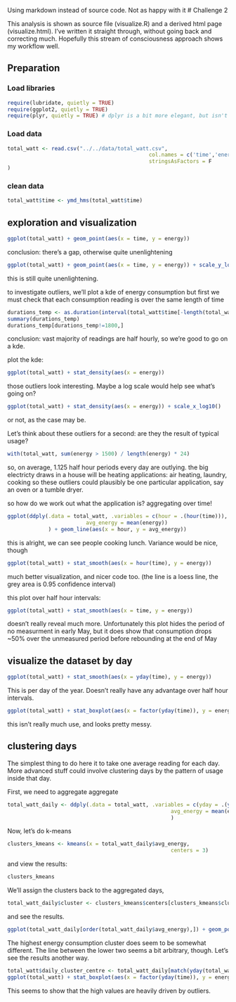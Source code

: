 Using markdown instead of source code. Not as happy with it
# Challenge 2

This analysis is shown as source file (visualize.R) and a derived html page (visualize.html). I've written it straight through, without going back and correcting much. Hopefully this stream of consciousness approach shows my workflow well.

## Preparation
### Load libraries
```r
require(lubridate, quietly = TRUE)
require(ggplot2, quietly = TRUE)
require(plyr, quietly = TRUE) # dplyr is a bit more elegant, but isn't in CRAN yet 
```

### Load data
```r
total_watt <- read.csv("../../data/total_watt.csv", 
											 col.names = c('time','energy'), 
											 stringsAsFactors = F
)
```

### clean data
```r
total_watt$time <- ymd_hms(total_watt$time)
```

## exploration and visualization
```r
ggplot(total_watt) + geom_point(aes(x = time, y = energy))
```
conclusion: there's a gap, otherwise quite unenlightening

```r
ggplot(total_watt) + geom_point(aes(x = time, y = energy)) + scale_y_log10()
```
this is still quite unenlightening.

to investigate outliers, we'll plot a kde of energy consumption
but first we must check that each consumption reading is over the same length of time
```r
durations_temp <- as.duration(interval(total_watt$time[-length(total_watt$time)], total_watt$time[-1]))
summary(durations_temp)
durations_temp[durations_temp!=1800,]
```
conclusion: vast majority of readings are half hourly, so we're good to go on a kde.

plot the kde:
```r
ggplot(total_watt) + stat_density(aes(x = energy))
```
those outliers look interesting. Maybe a log scale would help see what's going on?
```r
ggplot(total_watt) + stat_density(aes(x = energy)) + scale_x_log10()
```
or not, as the case may be.

Let's think about these outliers for a second:
are they the result of typical usage?
```r
with(total_watt, sum(energy > 1500) / length(energy) * 24)
```
so, on average, 1.125 half hour periods every day are outlying.
the big electricty draws in a house will be heating applications: air heating, laundry, cooking
so these outliers could plausibly be one particular application, say an oven or a tumble dryer.

so how do we work out what the application is? aggregating over time!
```r
ggplot(ddply(.data = total_watt, .variables = c(hour = .(hour(time))), .fun = summarise,
						 avg_energy = mean(energy))
			 ) + geom_line(aes(x = hour, y = avg_energy))
```
this is alright, we can see people cooking lunch. Variance would be nice, though
```r
ggplot(total_watt) + stat_smooth(aes(x = hour(time), y = energy))
```
much better visualization, and nicer code too.
(the line is a loess line, the grey area is 0.95 confidence interval)

this plot over half hour intervals:
```r
ggplot(total_watt) + stat_smooth(aes(x = time, y = energy))
```
doesn't really reveal much more. 
Unfortunately this plot hides the period of no measurment in early May,
but it does show that consumption drops ~50% over the unmeasured period
before rebounding at the end of May

## visualize the dataset by day
```r
ggplot(total_watt) + stat_smooth(aes(x = yday(time), y = energy))
```
This is per day of the year. Doesn't really have any advantage over half hour intervals.

```r
ggplot(total_watt) + stat_boxplot(aes(x = factor(yday(time)), y = energy))
```
this isn't really much use, and looks pretty messy.

## clustering days
The simplest thing to do here it to take one average reading for each day.
More advanced stuff could involve clustering days by the pattern of usage inside that day.

First, we need to aggregate aggregate
```r
total_watt_daily <- ddply(.data = total_watt, .variables = c(yday = .(yday(time))), .fun = summarise,
													avg_energy = mean(energy)
													)
```

Now, let's do k-means
```r
clusters_kmeans <- kmeans(x = total_watt_daily$avg_energy, 
													centers = 3)
```
and view the results:
```r
clusters_kmeans
```

We'll assign the clusters back to the aggregated days,
```r
total_watt_daily$cluster <- clusters_kmeans$centers[clusters_kmeans$cluster]
```
and see the results.
```r
ggplot(total_watt_daily[order(total_watt_daily$avg_energy),]) + geom_point(aes(x = 1:nrow(total_watt_daily), y = avg_energy, colour = factor(cluster)))
```
The highest energy consumption cluster does seem to be somewhat different.
The line between the lower two seems a bit arbitrary, though.
Let's see the results another way.
```r
total_watt$daily_cluster_centre <- total_watt_daily[match(yday(total_watt$time), total_watt_daily$yday),'cluster']
ggplot(total_watt) + stat_boxplot(aes(x = factor(yday(time)), y = energy, colour = factor(daily_cluster_centre)))
```
This seems to show that the high values are heavily driven by outliers.